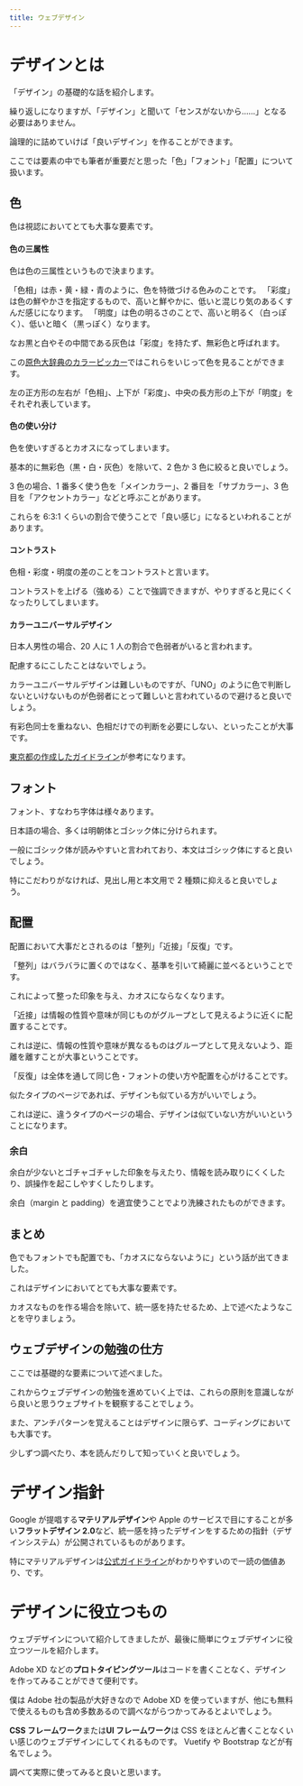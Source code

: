 ```yaml
---
title: ウェブデザイン
---
```


# デザインとは

「デザイン」の基礎的な話を紹介します。

繰り返しになりますが、「デザイン」と聞いて「センスがないから……」となる必要はありません。

論理的に詰めていけば「良いデザイン」を作ることができます。

ここでは要素の中でも筆者が重要だと思った「色」「フォント」「配置」について扱います。

## 色

色は視認においてとても大事な要素です。

#### 色の三属性

色は色の三属性というもので決まります。

「色相」は赤・黄・緑・青のように、色を特徴づける色みのことです。
「彩度」は色の鮮やかさを指定するもので、高いと鮮やかに、低いと混じり気のあるくすんだ感じになります。
「明度」は色の明るさのことで、高いと明るく（白っぽく）、低いと暗く（黒っぽく）なります。

なお黒と白やその中間である灰色は「彩度」を持たず、無彩色と呼ばれます。

この[原色大辞典のカラーピッカー](https://www.colordic.org/picker)ではこれらをいじって色を見ることができます。

左の正方形の左右が「色相」、上下が「彩度」、中央の長方形の上下が「明度」をそれぞれ表しています。

#### 色の使い分け

色を使いすぎるとカオスになってしまいます。

基本的に無彩色（黒・白・灰色）を除いて、2 色か 3 色に絞ると良いでしょう。

3 色の場合、1 番多く使う色を「メインカラー」、2 番目を「サブカラー」、3 色目を「アクセントカラー」などと呼ぶことがあります。

これらを 6:3:1 くらいの割合で使うことで「良い感じ」になるといわれることがあります。

#### コントラスト

色相・彩度・明度の差のことをコントラストと言います。

コントラストを上げる（強める）ことで強調できますが、やりすぎると見にくくなったりしてしまいます。

#### カラーユニバーサルデザイン

日本人男性の場合、20 人に 1 人の割合で色弱者がいると言われます。

配慮するにこしたことはないでしょう。

カラーユニバーサルデザインは難しいものですが、「UNO」のように色で判断しないといけないものが色弱者にとって難しいと言われているので避けると良いでしょう。

有彩色同士を重ねない、色相だけでの判断を必要にしない、といったことが大事です。

[東京都の作成したガイドライン](https://www.fukushihoken.metro.tokyo.lg.jp/kiban/machizukuri/kanren/color.files/colorudguideline.pdf)が参考になります。

## フォント

フォント、すなわち字体は様々あります。

日本語の場合、多くは明朝体とゴシック体に分けられます。

一般にゴシック体が読みやすいと言われており、本文はゴシック体にすると良いでしょう。

特にこだわりがなければ、見出し用と本文用で 2 種類に抑えると良いでしょう。

## 配置

配置において大事だとされるのは「整列」「近接」「反復」です。

「整列」はバラバラに置くのではなく、基準を引いて綺麗に並べるということです。

これによって整った印象を与え、カオスにならなくなります。

「近接」は情報の性質や意味が同じものがグループとして見えるように近くに配置することです。

これは逆に、情報の性質や意味が異なるものはグループとして見えないよう、距離を離すことが大事ということです。

「反復」は全体を通して同じ色・フォントの使い方や配置を心がけることです。

似たタイプのページであれば、デザインも似ている方がいいでしょう。

これは逆に、違うタイプのページの場合、デザインは似ていない方がいいということになります。

### 余白

余白が少ないとゴチャゴチャした印象を与えたり、情報を読み取りにくくしたり、誤操作を起こしやすくしたりします。

余白（margin と padding）を適宜使うことでより洗練されたものができます。

## まとめ

色でもフォントでも配置でも、「カオスにならないように」という話が出てきました。

これはデザインにおいてとても大事な要素です。

カオスなものを作る場合を除いて、統一感を持たせるため、上で述べたようなことを守りましょう。

## ウェブデザインの勉強の仕方

ここでは基礎的な要素について述べました。

これからウェブデザインの勉強を進めていく上では、これらの原則を意識しながら良いと思うウェブサイトを観察することでしょう。

また、アンチパターンを覚えることはデザインに限らず、コーディングにおいても大事です。

少しずつ調べたり、本を読んだりして知っていくと良いでしょう。

# デザイン指針

Google が提唱する**マテリアルデザイン**や Apple のサービスで目にすることが多い**フラットデザイン 2.0**など、統一感を持ったデザインをするための指針（デザインシステム）が公開されているものがあります。

特にマテリアルデザインは[公式ガイドライン](https://material.io/design)がわかりやすいので一読の価値あり、です。

# デザインに役立つもの

ウェブデザインについて紹介してきましたが、最後に簡単にウェブデザインに役立つツールを紹介します。

Adobe XD などの**プロトタイピングツール**はコードを書くことなく、デザインを作ってみることができて便利です。

僕は Adobe 社の製品が大好きなので Adobe XD を使っていますが、他にも無料で使えるものも含め多数あるので調べながらつかってみるとよいでしょう。

**CSS フレームワーク**または**UI フレームワーク**は CSS をほとんど書くことなくいい感じのウェブデザインにしてくれるものです。
Vuetify や Bootstrap などが有名でしょう。

調べて実際に使ってみると良いと思います。

